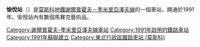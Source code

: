 {{Infobox station 
|name          = 愉悅
|native_name   = Отрадное
|native_name_lang=ru
|type          = [[莫斯科地鐵|莫斯科地鐵]]車站
|image         = Otradnoe-mm.jpg
|image_size    = 
|image_caption = 
|address       = [[東北行政區_(莫斯科)|東北行政區]]{{link-en|愉悅區|Otradnoye District}}
|borough       = [[莫斯科|莫斯科]]
|country       = [[俄羅斯|俄羅斯]]
|coordinates   = {{coord|55.8633|37.6047|display=inline,title}}
|line          = {{MOSMETRO-bull|9|text=1}}
|other         = 
|structure     = 淺層{{link-en|單拱門車站|single-vault station}}
|platform      = 1個[[島式月台|島式月台]]
|depth         = 
|levels        = 1層
|tracks        = 2條
|parking       = 無
|opened        = {{start date and age|df=yes|1991|03|01}}
|closed        = 
|rebuilt       = 
|ADA           = 
|code          = 131
|owned         = 莫斯科地鐵
|zone          = 
|former        = 
|passengers    = 
|pass_year     = 
|pass_percent  = 
|pass_system   = 
|mpassengers   = 
|services      = 
|map_type      = Moscow Ring Road
|AlternativeMap= Moscow map MKAD grayscale.png
|map_overlay   = Moscow metro map including line 14.svg
|map_caption   = 
|route_map     = 
|map_state     = collapsed
}}
'''愉悅站'''（{{lang-ru|Отрадное|Otradnoye}}）是[[莫斯科地鐵|莫斯科地鐵]][[謝爾普霍夫－季米里亞澤夫線|謝爾普霍夫－季米里亞澤夫線]]的一個車站，開通於1991年。愉悅站內有數個馬賽克藝術品。
{{謝爾普霍夫－季米里亞澤夫線}}
[[Category:謝爾普霍夫-季米里亞澤夫線車站|Category:謝爾普霍夫-季米里亞澤夫線車站]]
[[Category:1991年啟用的鐵路車站|Category:1991年啟用的鐵路車站]]
[[Category:1991年蘇聯建立|Category:1991年蘇聯建立]]
[[Category:東北行政區鐵路車站_(莫斯科)|Category:東北行政區鐵路車站 (莫斯科)]]